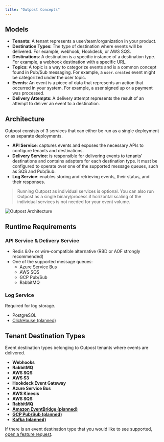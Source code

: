 ```yaml
---
title: "Outpost Concepts"
---
```


## Models

- **Tenants**: A tenant represents a user/team/organization in your product.
- **Destination Types**: The type of destination where events will be delivered. For example, webhook, Hookdeck, or AWS SQS.
- **Destinations**: A destination is a specific instance of a destination type. For example, a webhook destination with a specific URL.
- **Topics**: A topic is a way to categorize events and is a common concept found in Pub/Sub messaging. For example, a `user.created` event might be categorized under the user topic.
- **Events**: An event is a piece of data that represents an action that occurred in your system. For example, a user signed up or a payment was processed.
- **Delivery Attempts**: A delivery attempt represents the result of an attempt to deliver an event to a destination.

## Architecture

Outpost consists of 3 services that can either be run as a single deployment or as separate deployments.

- **API Service**: captures events and exposes the necessary APIs to configure tenants and destinations.
- **Delivery Service**: is responsible for delivering events to tenants' destinations and contains adapters for each destination type. It must be configured to operate over one of the supported message queues, such as SQS and Pub/Sub.
- **Log Service**: enables storing and retrieving events, their status, and their responses.

> Running Outpost as individual services is optional. You can also run Outpost as a single binary/process if horizontal scaling of the individual services is not needed for your event volume.

![Outpost Architecture](../public/images/architecture.png)

## Runtime Requirements

### API Service & Delivery Service

- Redis 6.0+ or wire-compatible alternative (RBD or AOF strongly recommended)
- One of the supported message queues:
  - Azure Service Bus
  - AWS SQS
  - GCP Pub/Sub
  - RabbitMQ

### Log Service

Required for log storage.

- PostgreSQL
- [ClickHouse (planned)](https://github.com/hookdeck/outpost/issues/52)

## Tenant Destination Types

Event destination types belonging to Outpost tenants where events are delivered.

- **Webhooks**
- **RabbitMQ**
- **AWS SQS**
- **AWS S3**
- **Hookdeck Event Gateway**
- **Azure Service Bus**
- **AWS Kinesis**
- **AWS SQS**
- **RabbitMQ**
- **[Amazon EventBridge (planned)](https://github.com/hookdeck/outpost/issues/201)**
- **[GCP Pub/Sub (planned)](https://github.com/hookdeck/outpost/issues/140)**
- **[Kafka (planned)](https://github.com/hookdeck/outpost/issues/141)**

If there is an event destination type that you would like to see supported, [open a feature request](https://github.com/hookdeck/outpost/issues/new?assignees=&labels=enhancement&projects=&template=feature_request.md&title=%F0%9F%9A%80+Feature%3A+).
